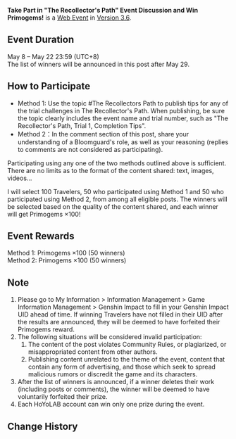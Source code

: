 {{Event
|name              = Take Part in "The Recollector's Path" Event Discussion and Win Primogems!
|image             = The Recollector's Path Event Discussion.png
|type              = Web
|group             = Submission
|time_known        = yes
|time_start        = 2023-05-08 12:00:00
|time_start_offset = GMT+8
|time_end          = 2023-05-22 23:59:59
|time_end_offset   = GMT+8
|link              = https://www.hoyolab.com/article/18381232
}}
{{Description|Olah! Hello, Travelers~<br>"[[The Recollector's Path]]" event has already begun, has everyone already encountered the Pari Sorush?<br>During this event, Travelers will help Sorush pass through multiple trials, understand the role of a Pari "Bloomguard," and become a worthy Bloomguard! It sounds like another adventure filled with meaning and excitement!<br>However, it won't be easy to pass through the trials. How can every single uninvited guest be expelled with limited Nirodha Fruit? Just where exactly are the important locations in our recollections? I don't get it either... and just what are the responsibilities of a Bloomguard? Do you have the answers? From now until May 22, share your tips and tricks for "The Recollector's Path" or your understanding of a Bloomguard's role for a chance to win Primogem prizes!}}
'''Take Part in "The Recollector's Path" Event Discussion and Win Primogems!''' is a [[Web Event]] in [[Version 3.6]].

==Event Duration==
May 8 – May 22 23:59 (UTC+8)<br>
The list of winners will be announced in this post after May 29.

==How to Participate==
* Method 1: Use the topic #The Recollectors Path to publish tips for any of the trial challenges in The Recollector's Path. When publishing, be sure the topic clearly includes the event name and trial number, such as "The Recollector's Path, Trial 1, Completion Tips".
* Method 2：In the comment section of this post, share your understanding of a Bloomguard's role, as well as your reasoning (replies to comments are not considered as participating).

Participating using any one of the two methods outlined above is sufficient. There are no limits as to the format of the content shared: text, images, videos...

I will select 100 Travelers, 50 who participated using Method 1 and 50 who participated using Method 2, from among all eligible posts. The winners will be selected based on the quality of the content shared, and each winner will get Primogems ×100!

==Event Rewards==
Method 1: Primogems ×100 (50 winners)<br>
Method 2: Primogems ×100 (50 winners)

==Note==
# Please go to My Information > Information Management > Game Information Management > Genshin Impact to fill in your Genshin Impact UID ahead of time. If winning Travelers have not filled in their UID after the results are announced, they will be deemed to have forfeited their Primogems reward.
# The following situations will be considered invalid participation:
## The content of the post violates Community Rules, or plagiarized, or misappropriated content from other authors.
## Publishing content unrelated to the theme of the event, content that contain any form of advertising, and those which seek to spread malicious rumors or discredit the game and its characters.
# After the list of winners is announced, if a winner deletes their work (including posts or comments), the winner will be deemed to have voluntarily forfeited their prize.
# Each HoYoLAB account can win only one prize during the event.

==Change History==
{{Change History|3.6}}